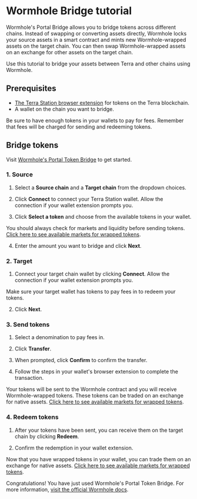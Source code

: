 
# Wormhole Bridge tutorial

Wormhole's Portal Bridge allows you to bridge tokens across different chains. Instead of swapping or converting assets directly, Wormhole locks your source assets in a smart contract and mints new Wormhole-wrapped assets on the target chain. You can then swap Wormhole-wrapped assets on an exchange for other assets on the target chain. 

Use this tutorial to bridge your assets between Terra and other chains using Wormhole.

## Prerequisites

- [The Terra Station browser extension](../terra-station/download/terra-station-extension.mdx) for tokens on the Terra blockchain.
- A wallet on the chain you want to bridge. 


<Admonition type="tip" title="Paying for fees">

Be sure to have enough tokens in your wallets to pay for fees. Remember that fees will be charged for sending and redeeming tokens. 

</Admonition>

## Bridge tokens

Visit [Wormhole's Portal Token Bridge](https://portalbridge.com/#/transfer) to get started. 

### 1. Source

1. Select a **Source chain** and a **Target chain** from the dropdown choices. 

2. Click **Connect** to connect your Terra Station wallet. Allow the connection if your wallet extension prompts you.

3. Click **Select a token** and choose from the available tokens in your wallet. 

<Admonition type="caution">

You should always check for markets and liquidity before sending tokens. [Click here to see available markets for wrapped tokens](https://docs.wormholenetwork.com/wormhole/overview-liquid-markets).

</Admonition>

4. Enter the amount you want to bridge and click **Next**.

### 2. Target

1. Connect your target chain wallet by clicking **Connect**. Allow the connection if your wallet extension prompts you. 

<Admonition type="caution">

Make sure your target wallet has tokens to pay fees in to redeem your tokens. 

</Admonition>

2. Click **Next**. 

### 3. Send tokens

1. Select a denomination to pay fees in.

2. Click **Transfer**.

3. When prompted, click **Confirm** to confirm the transfer.

4. Follow the steps in your wallet's browser extension to complete the transaction. 

Your tokens will be sent to the Wormhole contract and you will receive Wormhole-wrapped tokens. These tokens can be traded on an exchange for native assets. [Click here to see available markets for wrapped tokens](https://docs.wormholenetwork.com/wormhole/overview-liquid-markets).

### 4. Redeem tokens

1. After your tokens have been sent, you can receive them on the target chain by clicking **Redeem**.

2. Confirm the redemption in your wallet extension.

Now that you have wrapped tokens in your wallet, you can trade them on an exchange for native assets. [Click here to see available markets for wrapped tokens](https://docs.wormholenetwork.com/wormhole/overview-liquid-markets).

Congratulations! You have just used Wormhole's Portal Token Bridge. For more information, [visit the official Wormhole docs](https://docs.wormholenetwork.com/wormhole/).
